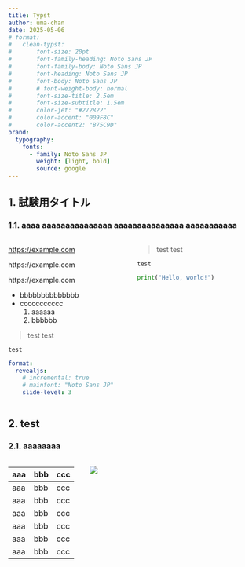 ```yaml
---
title: Typst
author: uma-chan
date: 2025-05-06
# format:
#   clean-typst:
#       font-size: 20pt
#       font-family-heading: Noto Sans JP
#       font-family-body: Noto Sans JP
#       font-heading: Noto Sans JP
#       font-body: Noto Sans JP
#       # font-weight-body: normal
#       font-size-title: 2.5em
#       font-size-subtitle: 1.5em
#       color-jet: "#272822"
#       color-accent: "009F8C"
#       color-accent2: "B75C9D"
brand:
  typography:
    fonts:
      - family: Noto Sans JP
        weight: [light, bold]
        source: google
---
```


## 1. 試験用タイトル

### 1.1. aaaa aaaaaaaaaaaaaaa aaaaaaaaaaaaaaa aaaaaaaaaaa

:::: {.columns}

::: {.column width="50%"}

[https://example.com](https://example.com)

https://example.com

https://example.com

- bbbbbbbbbbbbbb
- ccccccccccc
    1. aaaaaa
    1. bbbbbb

> test test

`test`

```.yaml
format:
  revealjs:
    # incremental: true
    # mainfont: "Noto Sans JP"
    slide-level: 3
```

:::

::: {.column width="50%"}

> test test

`test`

```.py
print("Hello, world!")
```

:::

::::

## 2. test

### 2.1. aaaaaaaa

:::: {.columns}

::: {.column width="30%"}

| aaa | bbb | ccc |
| --- | --- | --- |
| aaa | bbb | ccc |
| aaa | bbb | ccc |
| aaa | bbb | ccc |
| aaa | bbb | ccc |
| aaa | bbb | ccc |
| aaa | bbb | ccc |

:::

::: {.column width="70%"}

![](/assets/common/title-background.jpg)

:::

::::
